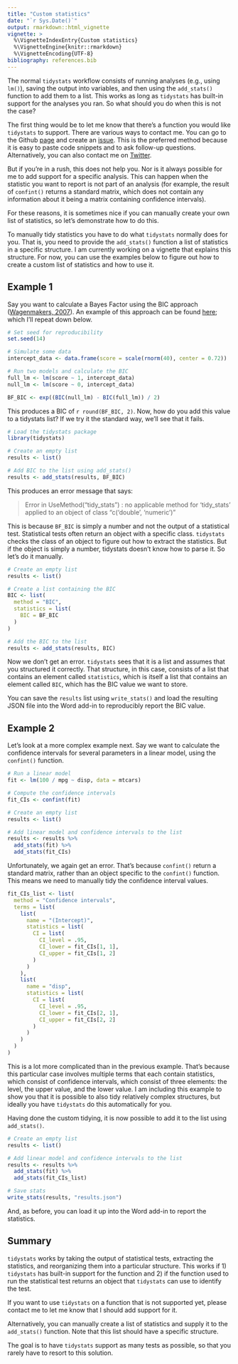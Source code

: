 ```yaml
---
title: "Custom statistics"
date: "`r Sys.Date()`"
output: rmarkdown::html_vignette
vignette: >
  %\VignetteIndexEntry{Custom statistics}
  %\VignetteEngine{knitr::rmarkdown}
  %\VignetteEncoding{UTF-8}
bibliography: references.bib
---
```


The normal `tidystats` workflow consists of running analyses 
(e.g., using `lm()`), saving the output into variables, and then using the 
`add_stats()` function to add them to a list. This works as long as `tidystats`
has built-in support for the analyses you ran. So what should you do when this 
is not the case?

The first thing would be to let me know that there's a function you would like 
`tidystats` to support. There are various ways to contact me. You can go to the 
Github [page](https://github.com/WillemSleegers/tidystats) and create an 
[issue](https://github.com/WillemSleegers/tidystats/issues). This is the 
preferred method because it is easy to paste code snippets and to ask follow-up 
questions. Alternatively, you can also contact me on 
[Twitter](https://twitter.com/willemsleegers).

But if you're in a rush, this does not help you. Nor is it always possible for 
me to add support for a specific analysis. This can happen when the statistic 
you want to report is not part of an analysis (for example, the result of 
`confint()` returns a standard matrix, which does not contain any information 
about it being a matrix containing confidence intervals).

For these reasons, it is sometimes nice if you can manually create your own 
list of statistics, so let's demonstrate how to do this.

To manually tidy statistics you have to do what `tidystats` normally does for 
you. That is, you need to provide the `add_stats()` function a list of 
statistics in a specific structure. I am currently working on a vignette that 
explains this structure. For now, you can use the examples below to figure out 
how to create a custom list of statistics and how to use it.

## Example 1

Say you want to calculate a Bayes Factor using the BIC approach ([Wagenmakers, 2007](https://doi.org/10.3758/BF03194105)). An example of this approach can be found [here](https://rstudio-pubs-static.s3.amazonaws.com/358672_09291d0b37ce43f08cf001cfd25c16c2.html); which I'll repeat down below.

```r
# Set seed for reproducibility
set.seed(14)

# Simulate some data
intercept_data <- data.frame(score = scale(rnorm(40), center = 0.72))

# Run two models and calculate the BIC
full_lm <- lm(score ~ 1, intercept_data)
null_lm <- lm(score ~ 0, intercept_data)

BF_BIC <- exp((BIC(null_lm) - BIC(full_lm)) / 2)
```

This produces a BIC of `r round(BF_BIC, 2)`. Now, how do you add this value to a tidystats list? If we try it the standard way, we'll see that it fails.

```r
# Load the tidystats package
library(tidystats)

# Create an empty list
results <- list()

# Add BIC to the list using add_stats()
results <- add_stats(results, BF_BIC)
```

This produces an error message that says:

> Error in UseMethod("tidy_stats") : no applicable method for 'tidy_stats' applied to an object of class "c('double', 'numeric')"

This is because `BF_BIC` is simply a number and not the output of a statistical test. Statistical tests often return an object with a specific class. `tidystats` checks the class of an object to figure out how to extract the statistics. But if the object is simply a number, tidystats doesn't know how to parse it. So let's do it manually.

```r
# Create an empty list
results <- list()

# Create a list containing the BIC
BIC <- list(
  method = "BIC",
  statistics = list(
    BIC = BF_BIC
  )
)

# Add the BIC to the list
results <- add_stats(results, BIC)
```

Now we don't get an error. `tidystats` sees that it is a list and assumes that you structured it correctly. That structure, in this case, consists of a list that contains an element called `statistics`, which is itself a list that contains an element called `BIC`, which has the BIC value we want to store.

You can save the `results` list using `write_stats()` and load the resulting JSON file into the Word add-in to reproducibly report the BIC value.

## Example 2

Let's look at a more complex example next. Say we want to calculate the confidence intervals for several parameters in a linear model, using the `confint()` function.

```r
# Run a linear model
fit <- lm(100 / mpg ~ disp, data = mtcars)

# Compute the confidence intervals
fit_CIs <- confint(fit)

# Create an empty list
results <- list()

# Add linear model and confidence intervals to the list
results <- results %>%
  add_stats(fit) %>%
  add_stats(fit_CIs)
```

Unfortunately, we again get an error. That's because `confint()` return a standard matrix, rather than an object specific to the `confint()` function. This means we need to manually tidy the confidence interval values.

```r
fit_CIs_list <- list(
  method = "Confidence intervals",
  terms = list(
    list(
      name = "(Intercept)",
      statistics = list(
        CI = list(
          CI_level = .95,
          CI_lower = fit_CIs[1, 1],
          CI_upper = fit_CIs[1, 2]
        )
      )
    ),
    list(
      name = "disp",
      statistics = list(
        CI = list(
          CI_level = .95,
          CI_lower = fit_CIs[2, 1],
          CI_upper = fit_CIs[2, 2]
        )
      )
    )
  )
)
```

This is a lot more complicated than in the previous example. That's because this particular case involves multiple terms that each contain statistics, which consist of confidence intervals, which consist of three elements: the level, the upper value, and the lower value. I am including this example to show you that it is possible to also tidy relatively complex structures, but ideally you have `tidystats` do this automatically for you.

Having done the custom tidying, it is now possible to add it to the list using `add_stats()`.

```r
# Create an empty list
results <- list()

# Add linear model and confidence intervals to the list
results <- results %>%
  add_stats(fit) %>%
  add_stats(fit_CIs_list)

# Save stats
write_stats(results, "results.json")
```

And, as before, you can load it up into the Word add-in to report the statistics.

## Summary

`tidystats` works by taking the output of statistical tests, extracting the statistics, and reorganizing them into a particular structure. This works if 1) `tidystats` has built-in support for the function and 2) if the function used to run the statistical test returns an object that `tidystats` can use to identify the test.

If you want to use `tidystats` on a function that is not supported yet, please contact me to let me know that I should add support for it.

Alternatively, you can manually create a list of statistics and supply it to the `add_stats()` function. Note that this list should have a specific structure.

The goal is to have `tidystats` support as many tests as possible, so that you rarely have to resort to this solution.
